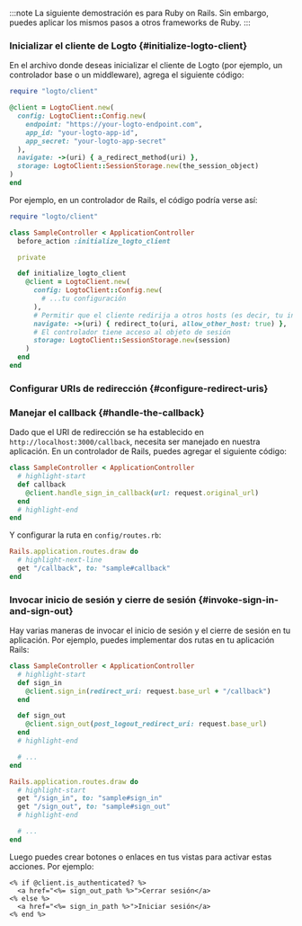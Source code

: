 
:::note
La siguiente demostración es para Ruby on Rails. Sin embargo, puedes aplicar los mismos pasos a otros frameworks de Ruby.
:::

### Inicializar el cliente de Logto \{#initialize-logto-client}

En el archivo donde deseas inicializar el cliente de Logto (por ejemplo, un controlador base o un middleware), agrega el siguiente código:

```ruby
require "logto/client"

@client = LogtoClient.new(
  config: LogtoClient::Config.new(
    endpoint: "https://your-logto-endpoint.com",
    app_id: "your-logto-app-id",
    app_secret: "your-logto-app-secret"
  ),
  navigate: ->(uri) { a_redirect_method(uri) },
  storage: LogtoClient::SessionStorage.new(the_session_object)
)
end
```

Por ejemplo, en un controlador de Rails, el código podría verse así:

```ruby title="app/controllers/sample_controller.rb"
require "logto/client"

class SampleController < ApplicationController
  before_action :initialize_logto_client

  private

  def initialize_logto_client
    @client = LogtoClient.new(
      config: LogtoClient::Config.new(
        # ...tu configuración
      ),
      # Permitir que el cliente redirija a otros hosts (es decir, tu inquilino de Logto)
      navigate: ->(uri) { redirect_to(uri, allow_other_host: true) },
      # El controlador tiene acceso al objeto de sesión
      storage: LogtoClient::SessionStorage.new(session)
    )
  end
end
```

### Configurar URIs de redirección \{#configure-redirect-uris}

<SignInFlowSummary />

<AssumingUrl />

<WebConfigureRedirectUris />

### Manejar el callback \{#handle-the-callback}

Dado que el URI de redirección se ha establecido en `http://localhost:3000/callback`, necesita ser manejado en nuestra aplicación. En un controlador de Rails, puedes agregar el siguiente código:

```ruby title="app/controllers/sample_controller.rb"
class SampleController < ApplicationController
  # highlight-start
  def callback
    @client.handle_sign_in_callback(url: request.original_url)
  end
  # highlight-end
end
```

Y configurar la ruta en `config/routes.rb`:

```ruby title="config/routes.rb"
Rails.application.routes.draw do
  # highlight-next-line
  get "/callback", to: "sample#callback"
end
```

### Invocar inicio de sesión y cierre de sesión \{#invoke-sign-in-and-sign-out}

Hay varias maneras de invocar el inicio de sesión y el cierre de sesión en tu aplicación. Por ejemplo, puedes implementar dos rutas en tu aplicación Rails:

```ruby title="app/controllers/sample_controller.rb"
class SampleController < ApplicationController
  # highlight-start
  def sign_in
    @client.sign_in(redirect_uri: request.base_url + "/callback")
  end

  def sign_out
    @client.sign_out(post_logout_redirect_uri: request.base_url)
  end
  # highlight-end

  # ...
end
```

```ruby title="config/routes.rb"
Rails.application.routes.draw do
  # highlight-start
  get "/sign_in", to: "sample#sign_in"
  get "/sign_out", to: "sample#sign_out"
  # highlight-end

  # ...
end
```

Luego puedes crear botones o enlaces en tus vistas para activar estas acciones. Por ejemplo:

```erb title="app/views/sample/index.html.erb"
<% if @client.is_authenticated? %>
  <a href="<%= sign_out_path %>">Cerrar sesión</a>
<% else %>
  <a href="<%= sign_in_path %>">Iniciar sesión</a>
<% end %>
```

<Checkpoint />
